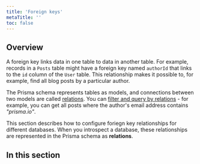 ```yaml
---
title: 'Foreign keys'
metaTitle: ''
toc: false
---
```


## Overview

A foreign key links data in one table to data in another table. For example, records in a `Posts` table might have a foreign key named `authorId` that links to the `id` column of the `User` table. This relationship makes it possible to, for example, find all blog posts by a particular author.

The Prisma schema represents tables as models, and connections between two models are called [relations](../../../reference/tools-and-interfaces/prisma-schema/relations). You can [filter and query by relations](../../../reference/tools-and-interfaces/prisma-client/relation-queries) - for example, you can get all posts where the author's email address contains _"prisma.io"_.

This section describes how to configure foriegn key relationships for different databases. When you introspect a database, these relationships are represented in the Prisma schema as **relations**.

## In this section

<Subsections />
